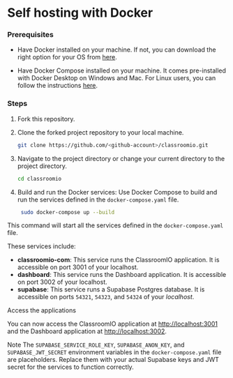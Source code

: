 
# Self hosting with Docker

### Prerequisites

- Have Docker installed on your machine. 
  If not, you can download the right option for your OS from [here](https://docs.docker.com/get-docker/).

- Have Docker Compose installed on your machine. It comes pre-installed with Docker Desktop on Windows and Mac. 
  For Linux users, you can follow the instructions [here](https://docs.docker.com/compose/install/linux/).


### Steps

1. Fork this repository.

2. Clone the forked project repository to your local machine.

   ```bash
   git clone https://github.com/<github-account>/classroomio.git
   ```

3. Navigate to the project directory or change your current directory to the project directory.

   ```bash
   cd classroomio
   ```

4. Build and run the Docker services: Use Docker Compose to build and run the services defined in the `docker-compose.yaml` file.

   ```bash
    sudo docker-compose up --build
   ```


This command will start all the services defined in the `docker-compose.yaml` file. 

These services include:

   - **classroomio-com**: This service runs the ClassroomIO application. It is accessible on port 3001 of your localhost.
   - **dashboard**: This service runs the Dashboard application. It is accessible on port 3002 of your localhost.
   - **supabase**: This service runs a Supabase Postgres database. It is accessible on ports `54321`, `54323`, and `54324` of your *localhost*.


Access the applications

You can now access the ClassroomIO application at [http://localhost:3001](http://localhost:3001) and the Dashboard application at [http://localhost:3002](http://localhost:3002).

Note
The `SUPABASE_SERVICE_ROLE_KEY`, `SUPABASE_ANON_KEY`, and `SUPABASE_JWT_SECRET` environment variables in the `docker-compose.yaml` file are placeholders. Replace them with your actual Supabase keys and JWT secret for the services to function correctly.
